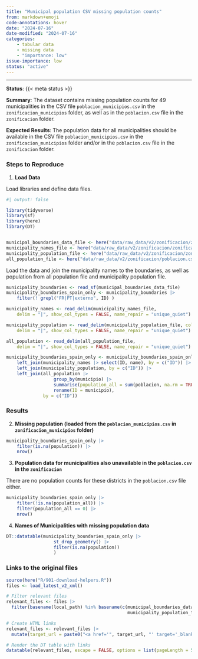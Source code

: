 ```yaml
---
title: "Municipal population CSV missing population counts"
from: markdown+emoji
code-annotations: hover
date: "2024-07-16"
date-modified: "2024-07-16"
categories:
    - tabular data
    - missing data
    - "importance: low"
issue-importance: low
status: "active"
---
```



---

**Status**: {{< meta status >}}

**Summary**: The dataset contains missing population counts for 49 municipalities in the CSV file `poblacion_municipios.csv` in the `zonificacion_municipios` folder, as well as in the `poblacion.csv` file in the `zonificacion` folder.

**Expected Results**: The population data for all municipalities should be available in the CSV file `poblacion_municipios.csv` in the `zonificacion_municipios` folder and/or in the `poblacion.csv` file in the `zonificacion` folder.

### Steps to Reproduce

1. **Load Data**

Load libraries and define data files.

```r
#| output: false

library(tidyverse)
library(sf)
library(here)
library(DT)


municipal_boundaries_data_file <- here("data/raw_data/v2/zonificacion/zonificacion_municipios/zonificacion_municipios.shp")
municipality_names_file <- here("data/raw_data/v2/zonificacion/zonificacion_municipios/nombres_municipios.csv")
municipality_population_file <- here("data/raw_data/v2/zonificacion/zonificacion_municipios/poblacion_municipios.csv")
all_population_file <- here("data/raw_data/v2/zonificacion/poblacion.csv")
```

Load the data and join the municipality names to the boundaries, as well as population from all population file and municipality population file.


```r
municipality_boundaries <- read_sf(municipal_boundaries_data_file)
municipality_boundaries_spain_only <- municipality_boundaries |> 
    filter(! grepl("FR|PT|externo", ID) )

municipality_names <- read_delim(municipality_names_file,
    delim = "|", show_col_types = FALSE, name_repair = "unique_quiet")

municipality_population <- read_delim(municipality_population_file, col_names = c("ID", "population"),
    delim = "|", show_col_types = FALSE, name_repair = "unique_quiet")

all_population <- read_delim(all_population_file,
    delim = "|", show_col_types = FALSE, name_repair = "unique_quiet")

municipality_boundaries_spain_only <- municipality_boundaries_spain_only |>
    left_join(municipality_names |> select(ID, name), by = c("ID")) |> 
    left_join(municipality_population, by = c("ID")) |> 
    left_join(all_population |>
                  group_by(municipio) |>
                  summarise(population_all = sum(poblacion, na.rm = TRUE), .groups = "drop") |> 
                  rename(ID = municipio),
              by = c("ID"))
```

### Results

2. **Missing population (loaded from the `poblacion_municipios.csv` in `zonificacion_municipios` folder)**


```r
municipality_boundaries_spain_only |>
    filter(is.na(population)) |>
    nrow()
```


3. **Population data for municipalities also unavailable in the `poblacion.csv` in the `zonificacion` **

There are no population counts for these districts in the `poblacion.csv` file either.

```r
municipality_boundaries_spain_only |>
    filter(!is.na(population_all)) |>
    filter(population_all == 0) |> 
    nrow()
```


4. **Names of Municipalities with missing population data**

```r
DT::datatable(municipality_boundaries_spain_only |>
                  st_drop_geometry() |> 
                  filter(is.na(population))
                  )
```



### Links to the original files

```r
source(here("R/901-download-helpers.R"))
files <- load_latest_v2_xml()

# Filter relevant files
relevant_files <- files |> 
  filter(basename(local_path) %in% basename(c(municipal_boundaries_data_file, municipality_names_file,
                                              municipality_population_file, all_population_file)) )

# Create HTML links
relevant_files <- relevant_files |> 
  mutate(target_url = paste0("<a href='", target_url, "' target='_blank'>", target_url, "</a>"))

# Render the DT table with links
datatable(relevant_files, escape = FALSE, options = list(pageLength = 5))
```


